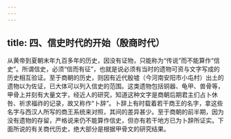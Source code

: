 ```yaml
---
---
---
```

title: 四、信史时代的开始（殷商时代）
---



从黄帝到夏朝末年九百多年的历史，因没有证物，只能称为“传说”而不能算作“信史”。所谓信史，必须“信而有征”，也就是说必须有当时的遗物可资与文字写成的历史相互验证。至于商朝的历史，则因有近代殷墟（今河南安阳市小屯村）出土的遗物以为佐证，已大体可以列入信史的范围。这类遗物包括铜器、龟甲、兽骨等，甲骨上并刻有大量文字，经近人的研究，知道这种文字是商朝后期君主们占卜休咎、祈求福祚的记录，故又称作“卜辞”。卜辞上有时载着若干商王的名字，拿这些名字与西汉人所写的商王系统来对照，其间的差异甚少。至于商朝的前半期，因为没有遗物的存留，严格说来仍不能算作信史，但亦有若干地方已为卜辞所证实。下面所说的有关商代历史，绝大部分是根据甲骨文的研究结果。